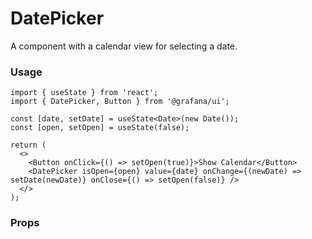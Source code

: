 
# DatePicker

A component with a calendar view for selecting a date.

### Usage

```tsx
import { useState } from 'react';
import { DatePicker, Button } from '@grafana/ui';

const [date, setDate] = useState<Date>(new Date());
const [open, setOpen] = useState(false);

return (
  <>
    <Button onClick={() => setOpen(true)}>Show Calendar</Button>
    <DatePicker isOpen={open} value={date} onChange={(newDate) => setDate(newDate)} onClose={() => setOpen(false)} />
  </>
);
```

### Props

<ArgTypes of={DatePicker} />
